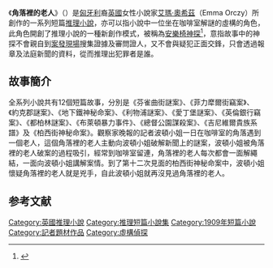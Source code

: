 {{infobox Book | <!-- See Wikipedia:WikiProject_Novels or Wikipedia:WikiProject_Books -->
| name             = 角落裡的老人
| title_orig       ='''''The Old Man In the Corner'''''
| translator       =
| image            = 
| image_caption    =
| author           = [[艾瑪·奧希茲|艾瑪·奧希茲]]
| cover_artist     = 
| country          = {{flagicon|UK}}[[英國|英國]]
| language         = {{flagicon|UK}}[[英文|英文]]
| genre            = [[推理小說|推理小說]]
| publisher        = {{flagicon|UK}}Greening & Co
| release_date     = {{flagicon|UK}}1909年
| media_type       = 平裝
| pages            =
| isbn             = 
}}
《'''角落裡的老人'''》（{{lang-en|''The Old Man In the Corner''}}）是[[匈牙利|匈牙利]]裔[[英國|英國]]女性小說家[[艾瑪·奧希茲|艾瑪·奧希茲]]（Emma Orczy）所創作的一系列短篇[[推理小說|推理小說]]，亦可以指小說中一位坐在咖啡室解謎的虛構的角色，此角色開創了推理小說的一種新創作模式，被稱為[[安樂椅神探|安樂椅神探]]<ref>{{Cite book|title=謀殺的魅影：世界推理小說簡史|last=褚盟|publisher=古吳軒出版社|year=2011年6月|isbn=978-7-80733-644-0|location=蘇州}}</ref>，意指故事中的神探不會親自到[[案發現場|案發現場]]搜集證據及審問證人，又不會與疑犯正面交鋒，只會透過報章及法庭新聞的資料，從而推理出犯罪者是誰。

==故事簡介==
全系列小說共有12個短篇故事，分別是《芬雀曲街謎案》、《菲力犘爾街竊案》、《約克郡謎案》、《地下鐵神秘命案》、《利物浦謎案》、《愛丁堡謎案》、《英倫銀行竊案》、《都柏林謎案》、《布萊頓暴力事件》、《總督公園謀殺案》、《吉尼維爾貴族系譜》及《柏西街神秘命案》。觀察家晚報的記者波頓小姐一日在咖啡室的角落遇到一個老人，這個角落裡的老人主動向波頓小姐破解新聞上的謎案，波頓小姐被角落裡的老人破案的過程吸引，經常到咖啡室留連，角落裡的老人每次都會一面解繩結，一面向波頓小姐講解案情。到了第十二次見面的柏西街神秘命案中，波頓小姐懷疑角落裡的老人就是兇手，自此波頓小姐就再沒見過角落裡的老人。

==参考文献==
{{reflist}}

{{DEFAULTSORT:Old Man in the Corner, The}}
[[Category:英國推理小說|Category:英國推理小說]]
[[Category:推理短篇小說集|Category:推理短篇小說集]]
[[Category:1909年短篇小說|Category:1909年短篇小說]]
[[Category:記者題材作品|Category:記者題材作品]]
[[Category:虛構偵探|Category:虛構偵探]]